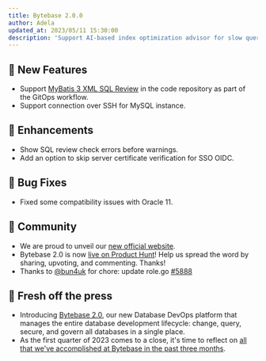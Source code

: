 ```yaml
---
title: Bytebase 2.0.0
author: Adela
updated_at: 2023/05/11 15:30:00
description: 'Support AI-based index optimization advisor for slow query'
---
```



## 🚀 New Features

- Support [MyBatis 3 XML SQL Review](/sql-review/gitops-ci#mybatis3-mapper-sql-review-ci---beta) in the code repository as part of the GitOps workflow.
- Support connection over SSH for MySQL instance.

## 🎄 Enhancements

- Show SQL review check errors before warnings.
- Add an option to skip server certificate verification for SSO OIDC.

## 🐞 Bug Fixes

- Fixed some compatibility issues with Oracle 11.

## 🎠 Community

- We are proud to unveil our [new official website](/).
- Bytebase 2.0 is now [live on Product Hunt](https://www.producthunt.com/posts/bytebase-2-0)! Help us spread the word by sharing, upvoting, and commenting. Thanks!
- Thanks to [@bun4uk](https://github.com/bun4uk) for chore: update role.go [\#5888](https://github.com/bytebase/bytebase/pull/5888)

## 📰 Fresh off the press

- Introducing [Bytebase 2.0](https://www.bytebase.com/blog/bytebase-2-0/), our new Database DevOps platform that manages the entire database development lifecycle: change, query, secure, and govern all databases in a single place.
- As the first quarter of 2023 comes to a close, it's time to reflect on [all that we've accomplished at Bytebase in the past three months](https://www.bytebase.com/blog/2023-q1-retrospect/).

<InstallUpgrade />
